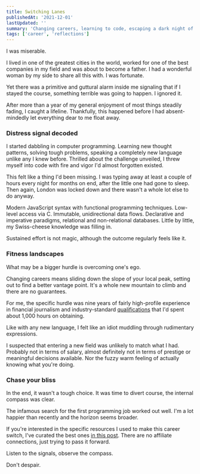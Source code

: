 ```yaml
---
title: Switching Lanes
publishedAt: '2021-12-01'
lastUpdated: ''
summary: 'Changing careers, learning to code, escaping a dark night of the soul.'
tags: ['career', 'reflections']
---
```


I was miserable.

I lived in one of the greatest cities in the world, worked for one of the best companies in my field and was about to become a father. I had a wonderful woman by my side to share all this with. I was fortunate.

Yet there was a primitive and guttural alarm inside me signaling that if I stayed the course, something terrible was going to happen. I ignored it.

After more than a year of my general enjoyment of most things steadily fading, I caught a lifeline. Thankfully, this happened before I had absent-mindedly let everything dear to me float away.

### Distress signal decoded

I started dabbling in computer programming. Learning new thought patterns, solving tough problems, speaking a completely new language unlike any I knew before. Thrilled about the challenge unveiled, I threw myself into code with fire and vigor I'd almost forgotten existed.

This felt like a thing I'd been missing. I was typing away at least a couple of hours every night for months on end, after the little one had gone to sleep. Then again, London was locked down and there wasn't a whole lot else to do anyway.

Modern JavaScript syntax with functional programming techniques. Low-level access via C. Immutable, unidirectional data flows. Declarative and imperative paradigms, relational and non-relational databases. Little by little, my Swiss-cheese knowledge was filling in.

Sustained effort is not magic, although the outcome regularly feels like it.

### Fitness landscapes

What may be a bigger hurdle is overcoming one's ego.

Changing careers means sliding down the slope of your local peak, setting out to find a better vantage point. It's a whole new mountain to climb and there are no guarantees.

For me, the specific hurdle was nine years of fairly high-profile experience in financial journalism and industry-standard [qualifications](https://www.cfainstitute.org/en/programs/cfa) that I'd spent about 1,000 hours on obtaining.

Like with any new language, I felt like an idiot muddling through rudimentary expressions.

I suspected that entering a new field was unlikely to match what I had. Probably not in terms of salary, almost definitely not in terms of prestige or meaningful decisions available. Nor the fuzzy warm feeling of actually knowing what you're doing.

### Chase your bliss

In the end, it wasn't a tough choice. It was time to divert course, the internal compass was clear.

The infamous search for the first programming job worked out well. I'm a lot happier than recently and the horizon seems broader.

If you're interested in the specific resources I used to make this career switch, I've curated the best ones [in this post](/blog/starter-pack). There are no affiliate connections, just trying to pass it forward.

Listen to the signals, observe the compass.

Don't despair.
